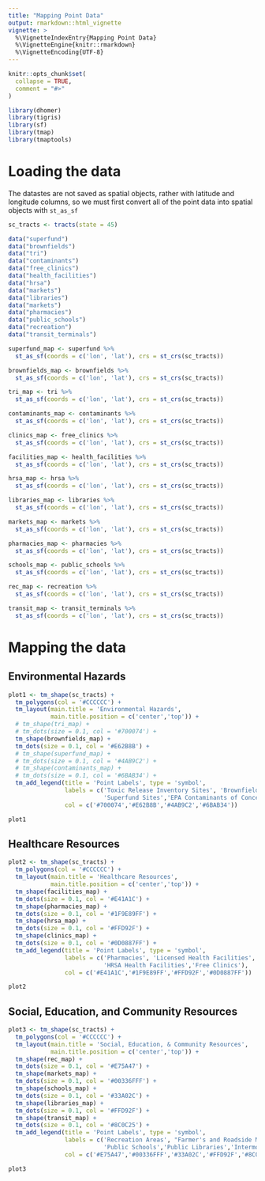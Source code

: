 ```yaml
---
title: "Mapping Point Data"
output: rmarkdown::html_vignette
vignette: >
  %\VignetteIndexEntry{Mapping Point Data}
  %\VignetteEngine{knitr::rmarkdown}
  %\VignetteEncoding{UTF-8}
---
```


```r
knitr::opts_chunk$set(
  collapse = TRUE,
  comment = "#>"
)
```

```r
library(dhomer)
library(tigris)
library(sf)
library(tmap)
library(tmaptools)
```

# Loading the data

The datastes are not saved as spatial objects, rather with latitude and longitude columns, so we must first convert all of the point data into spatial objects with `st_as_sf`

```r
sc_tracts <- tracts(state = 45)

data("superfund")
data("brownfields")
data("tri")
data("contaminants")
data("free_clinics")
data("health_facilities")
data("hrsa")
data("markets")
data("libraries")
data("markets")
data("pharmacies")
data("public_schools")
data("recreation")
data("transit_terminals")

superfund_map <- superfund %>%
  st_as_sf(coords = c('lon', 'lat'), crs = st_crs(sc_tracts))

brownfields_map <- brownfields %>%
  st_as_sf(coords = c('lon', 'lat'), crs = st_crs(sc_tracts))

tri_map <- tri %>%
  st_as_sf(coords = c('lon', 'lat'), crs = st_crs(sc_tracts))

contaminants_map <- contaminants %>%
  st_as_sf(coords = c('lon', 'lat'), crs = st_crs(sc_tracts))

clinics_map <- free_clinics %>%
  st_as_sf(coords = c('lon', 'lat'), crs = st_crs(sc_tracts))

facilities_map <- health_facilities %>%
  st_as_sf(coords = c('lon', 'lat'), crs = st_crs(sc_tracts))

hrsa_map <- hrsa %>%
  st_as_sf(coords = c('lon', 'lat'), crs = st_crs(sc_tracts))

libraries_map <- libraries %>%
  st_as_sf(coords = c('lon', 'lat'), crs = st_crs(sc_tracts))

markets_map <- markets %>%
  st_as_sf(coords = c('lon', 'lat'), crs = st_crs(sc_tracts))

pharmacies_map <- pharmacies %>%
  st_as_sf(coords = c('lon', 'lat'), crs = st_crs(sc_tracts))

schools_map <- public_schools %>%
  st_as_sf(coords = c('lon', 'lat'), crs = st_crs(sc_tracts))

rec_map <- recreation %>%
  st_as_sf(coords = c('lon', 'lat'), crs = st_crs(sc_tracts))

transit_map <- transit_terminals %>%
  st_as_sf(coords = c('lon', 'lat'), crs = st_crs(sc_tracts))
```

# Mapping the data {.tabset}

## Environmental Hazards

```r
plot1 <- tm_shape(sc_tracts) + 
  tm_polygons(col = '#CCCCCC') +
  tm_layout(main.title = 'Environmental Hazards', 
            main.title.position = c('center','top')) + 
  # tm_shape(tri_map) +
  # tm_dots(size = 0.1, col = '#700074') +
  tm_shape(brownfields_map) +
  tm_dots(size = 0.1, col = '#E62B8B') +
  # tm_shape(superfund_map) +
  # tm_dots(size = 0.1, col = '#4AB9C2') +
  # tm_shape(contaminants_map) +
  # tm_dots(size = 0.1, col = '#6BAB34') +
  tm_add_legend(title = 'Point Labels', type = 'symbol', 
                labels = c('Toxic Release Inventory Sites', 'Brownfields',
                           'Superfund Sites','EPA Contaminants of Concern'),
                col = c('#700074','#E62B8B','#4AB9C2','#6BAB34'))

plot1
```

## Healthcare Resources

```r
plot2 <- tm_shape(sc_tracts) + 
  tm_polygons(col = '#CCCCCC') +
  tm_layout(main.title = 'Healthcare Resources', 
            main.title.position = c('center','top')) + 
  tm_shape(facilities_map) +
  tm_dots(size = 0.1, col = '#E41A1C') +
  tm_shape(pharmacies_map) +
  tm_dots(size = 0.1, col = '#1F9E89FF') +
  tm_shape(hrsa_map) +
  tm_dots(size = 0.1, col = '#FFD92F') +
  tm_shape(clinics_map) +
  tm_dots(size = 0.1, col = '#0D0887FF') +
  tm_add_legend(title = 'Point Labels', type = 'symbol', 
                labels = c('Pharmacies', 'Licensed Health Facilities',
                           'HRSA Health Facilities','Free Clinics'),
                col = c('#E41A1C','#1F9E89FF','#FFD92F','#0D0887FF'))

plot2
```

## Social, Education, and Community Resources

```r
plot3 <- tm_shape(sc_tracts) + 
  tm_polygons(col = '#CCCCCC') +
  tm_layout(main.title = 'Social, Education, & Community Resources', 
            main.title.position = c('center','top')) + 
  tm_shape(rec_map) +
  tm_dots(size = 0.1, col = '#E75A47') +
  tm_shape(markets_map) +
  tm_dots(size = 0.1, col = '#00336FFF') +
  tm_shape(schools_map) +
  tm_dots(size = 0.1, col = '#33A02C') +
  tm_shape(libraries_map) +
  tm_dots(size = 0.1, col = '#FFD92F') +
  tm_shape(transit_map) +
  tm_dots(size = 0.1, col = '#8C0C25') +
  tm_add_legend(title = 'Point Labels', type = 'symbol', 
                labels = c('Recreation Areas', "Farmer's and Roadside Markets",
                           'Public Schools','Public Libraries','Intermodal Passenger Transit Terminals'),
                col = c('#E75A47','#00336FFF','#33A02C','#FFD92F','#8C0C25'))

plot3
```

